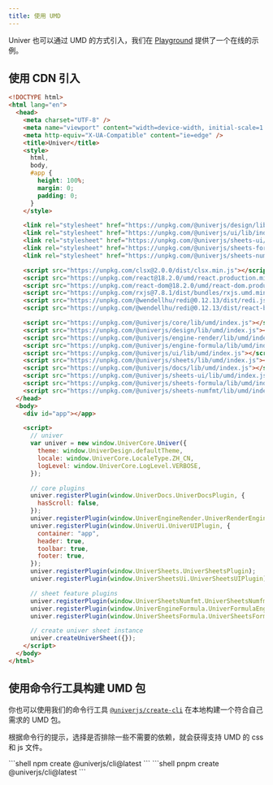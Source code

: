 ```yaml
---
title: 使用 UMD
---
```


Univer 也可以通过 UMD 的方式引入，我们在 [Playground](https://univer.ai/playground/?title=UMD) 提供了一个在线的示例。

## 使用 CDN 引入

```html title="index.html"
<!DOCTYPE html>
<html lang="en">
  <head>
    <meta charset="UTF-8" />
    <meta name="viewport" content="width=device-width, initial-scale=1.0" />
    <meta http-equiv="X-UA-Compatible" content="ie=edge" />
    <title>Univer</title>
    <style>
      html,
      body,
      #app {
        height: 100%;
        margin: 0;
        padding: 0;
      }
    </style>

    <link rel="stylesheet" href="https://unpkg.com/@univerjs/design/lib/index.css" />
    <link rel="stylesheet" href="https://unpkg.com/@univerjs/ui/lib/index.css" />
    <link rel="stylesheet" href="https://unpkg.com/@univerjs/sheets-ui/lib/index.css" />
    <link rel="stylesheet" href="https://unpkg.com/@univerjs/sheets-formula/lib/index.css" />
    <link rel="stylesheet" href="https://unpkg.com/@univerjs/sheets-numfmt/lib/index.css" />

    <script src="https://unpkg.com/clsx@2.0.0/dist/clsx.min.js"></script>
    <script src="https://unpkg.com/react@18.2.0/umd/react.production.min.js"></script>
    <script src="https://unpkg.com/react-dom@18.2.0/umd/react-dom.production.min.js"></script>
    <script src="https://unpkg.com/rxjs@7.8.1/dist/bundles/rxjs.umd.min.js"></script>
    <script src="https://unpkg.com/@wendellhu/redi@0.12.13/dist/redi.js"></script>
    <script src="https://unpkg.com/@wendellhu/redi@0.12.13/dist/react-bindings.js"></script>

    <script src="https://unpkg.com/@univerjs/core/lib/umd/index.js"></script>
    <script src="https://unpkg.com/@univerjs/design/lib/umd/index.js"></script>
    <script src="https://unpkg.com/@univerjs/engine-render/lib/umd/index.js"></script>
    <script src="https://unpkg.com/@univerjs/engine-formula/lib/umd/index.js"></script>
    <script src="https://unpkg.com/@univerjs/ui/lib/umd/index.js"></script>
    <script src="https://unpkg.com/@univerjs/sheets/lib/umd/index.js"></script>
    <script src="https://unpkg.com/@univerjs/docs/lib/umd/index.js"></script>
    <script src="https://unpkg.com/@univerjs/sheets-ui/lib/umd/index.js"></script>
    <script src="https://unpkg.com/@univerjs/sheets-formula/lib/umd/index.js"></script>
    <script src="https://unpkg.com/@univerjs/sheets-numfmt/lib/umd/index.js"></script>
  </head>
  <body>
    <div id="app"></app>

    <script>
      // univer
      var univer = new window.UniverCore.Univer({
        theme: window.UniverDesign.defaultTheme,
        locale: window.UniverCore.LocaleType.ZH_CN,
        logLevel: window.UniverCore.LogLevel.VERBOSE,
      });

      // core plugins
      univer.registerPlugin(window.UniverDocs.UniverDocsPlugin, {
        hasScroll: false,
      });
      univer.registerPlugin(window.UniverEngineRender.UniverRenderEnginePlugin);
      univer.registerPlugin(window.UniverUi.UniverUIPlugin, {
        container: "app",
        header: true,
        toolbar: true,
        footer: true,
      });
      univer.registerPlugin(window.UniverSheets.UniverSheetsPlugin);
      univer.registerPlugin(window.UniverSheetsUi.UniverSheetsUIPlugin);

      // sheet feature plugins
      univer.registerPlugin(window.UniverSheetsNumfmt.UniverSheetsNumfmtPlugin);
      univer.registerPlugin(window.UniverEngineFormula.UniverFormulaEnginePlugin);
      univer.registerPlugin(window.UniverSheetsFormula.UniverSheetsFormulaPlugin);

      // create univer sheet instance
      univer.createUniverSheet({});
    </script>
  </body>
</html>
```

## 使用命令行工具构建 UMD 包

你也可以使用我们的命令行工具 [`@univerjs/create-cli`](https://github.com/dream-num/cli) 在本地构建一个符合自己需求的 UMD 包。

根据命令行的提示，选择是否排除一些不需要的依赖，就会获得支持 UMD 的 css 和 js 文件。


<Tabs>
  <TabItem label="npm">
    ```shell
      npm create @univerjs/cli@latest
    ```
  </TabItem>
  <TabItem label="pnpm">
    ```shell
      pnpm create @univerjs/cli@latest
    ```
  </TabItem>
</Tabs>
